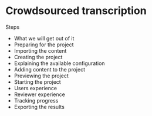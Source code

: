 # Crowdsourced transcription

Steps

- What we will get out of it
- Preparing for the project
- Importing the content
- Creating the project
- Explaining the available configuration
- Adding content to the project
- Previewing the project
- Starting the project
- Users experience
- Reviewer experience
- Tracking progress
- Exporting the results
